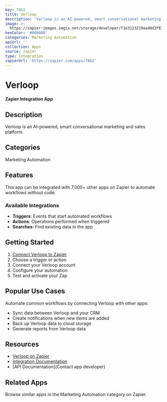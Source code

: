 ```yaml
---
key: 7862
title: Verloop
description: 'Verloop is an AI-powered, smart conversational marketing and sales platform.'
image: >-
  https://zapier-images.imgix.net/storage/developer/f1e3123219aa48d3f67d9b09390fb0c1.png?auto=format%2Ccompress&ixlib=python-3.0.0&q=50
hexColor: '#000000'
categories: Marketing Automation
apiUrl: ''
collection: Apps
source: zapier
type: Integration
zapierUrl: 'https://zapier.com/apps/7862'
---
```

# Verloop

**Zapier Integration App**

## Description

Verloop is an AI-powered, smart conversational marketing and sales platform.

## Categories

Marketing Automation

## Features

This app can be integrated with 7,000+ other apps on Zapier to automate workflows without code.

### Available Integrations

- **Triggers**: Events that start automated workflows
- **Actions**: Operations performed when triggered
- **Searches**: Find existing data in the app

## Getting Started

1. [Connect Verloop to Zapier](https://zapier.com/apps/7862)
2. Choose a trigger or action
3. Connect your Verloop account
4. Configure your automation
5. Test and activate your Zap

## Popular Use Cases

Automate common workflows by connecting Verloop with other apps:

- Sync data between Verloop and your CRM
- Create notifications when new items are added
- Back up Verloop data to cloud storage
- Generate reports from Verloop data

## Resources

- [Verloop on Zapier](https://zapier.com/apps/7862)
- [Integration Documentation](https://zapier.com/apps/7862/integrations)
- [API Documentation](Contact app developer)

## Related Apps

Browse similar apps in the Marketing Automation category on Zapier.
